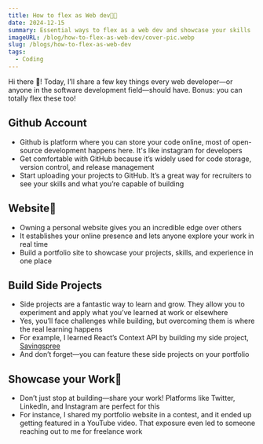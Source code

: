 ```yaml
---
title: How to flex as Web dev🧑‍💻
date: 2024-12-15
summary: Essential ways to flex as a web dev and showcase your skills
imageURL: /blog/how-to-flex-as-web-dev/cover-pic.webp
slug: /blogs/how-to-flex-as-web-dev
tags:
  - Coding
---
```



Hi there 👋! Today, I’ll share a few key things every web developer—or anyone in the software development field—should have. Bonus: you can totally flex these too!

<H2>Github Account</H2>

- Github is platform where you can store your code online, most of open-source development happens here. It's like instagram for developers
- Get comfortable with GitHub because it’s widely used for code storage, version control, and release management
- Start uploading your projects to GitHub. It’s a great way for recruiters to see your skills and what you’re capable of building

<H2>Website💯</H2>

- Owning a personal website gives you an incredible edge over others
- It establishes your online presence and lets anyone explore your work in real time
- Build a portfolio site to showcase your projects, skills, and experience in one place

<H2>Build Side Projects</H2>

- Side projects are a fantastic way to learn and grow. They allow you to experiment and apply what you’ve learned at work or elsewhere
- Yes, you’ll face challenges while building, but overcoming them is where the real learning happens
- For example, I learned React’s Context API by building my side project, [Savingspree](https://savingspree.vercel.app/)
- And don’t forget—you can feature these side projects on your portfolio

<H2>Showcase your Work💼</H2>

- Don’t just stop at building—share your work! Platforms like Twitter, LinkedIn, and Instagram are perfect for this
- For instance, I shared my portfolio website in a contest, and it ended up getting featured in a YouTube video. That exposure even led to someone reaching out to me for freelance work

